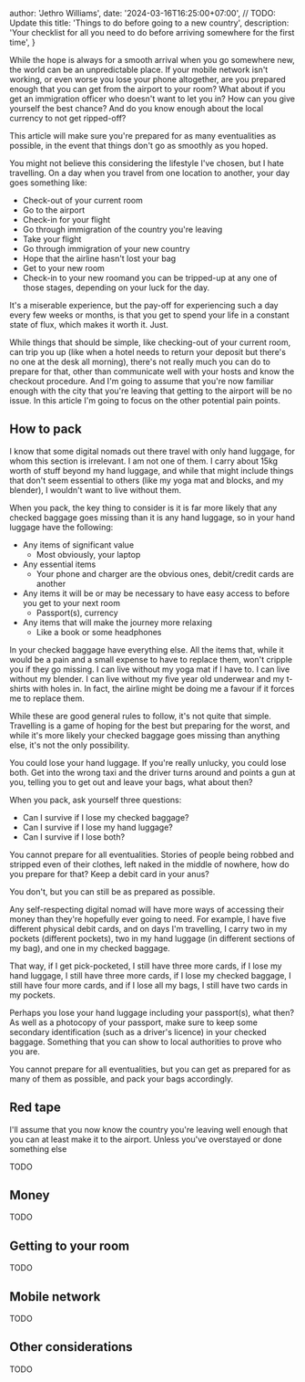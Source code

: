 
  author: 'Jethro Williams',
  date: '2024-03-16T16:25:00+07:00', // TODO: Update this
  title: 'Things to do before going to a new country',
  description: 'Your checklist for all you need to do before arriving somewhere for the first time',
}


While the hope is always for a smooth arrival when you go somewhere new, the world can be an unpredictable place. If your mobile network isn't working, or even worse you lose your phone altogether, are you prepared enough that you can get from the airport to your room? What about if you get an immigration officer who doesn't want to let you in? How can you give yourself the best chance? And do you know enough about the local currency to not get ripped-off?

This article will make sure you're prepared for as many eventualities as possible, in the event that things don't go as smoothly as you hoped.

You might not believe this considering the lifestyle I've chosen, but I hate travelling. On a day when you travel from one location to another, your day goes something like:

- Check-out of your current room
- Go to the airport
- Check-in for your flight
- Go through immigration of the country you're leaving
- Take your flight
- Go through immigration of your new country
- Hope that the airline hasn't lost your bag
- Get to your new room
- Check-in to your new roomand you can be tripped-up at any one of those stages, depending on your luck for the day.

It's a miserable experience, but the pay-off for experiencing such a day every few weeks or months, is that you get to spend your life in a constant state of flux, which makes it worth it. Just.

While things that should be simple, like checking-out of your current room, can trip you up (like when a hotel needs to return your deposit but there's no one at the desk all morning), there's not really much you can do to prepare for that, other than communicate well with your hosts and know the checkout procedure. And I'm going to assume that you're now familiar enough with the city that you're leaving that getting to the airport will be no issue. In this article I'm going to focus on the other potential pain points.

## How to pack

I know that some digital nomads out there travel with only hand luggage, for whom this section is irrelevant. I am not one of them. I carry about 15kg worth of stuff beyond my hand luggage, and while that might include things that don't seem essential to others (like my yoga mat and blocks, and my blender), I wouldn't want to live without them.

When you pack, the key thing to consider is it is far more likely that any checked baggage goes missing than it is any hand luggage, so in your hand luggage have the following:

- Any items of significant value
  - Most obviously, your laptop
- Any essential items
  - Your phone and charger are the obvious ones, debit/credit cards are another
- Any items it will be or may be necessary to have easy access to before you get to your next room
  - Passport(s), currency
- Any items that will make the journey more relaxing
  - Like a book or some headphones

In your checked baggage have everything else. All the items that, while it would be a pain and a small expense to have to replace them, won't cripple you if they go missing. I can live without my yoga mat if I have to. I can live without my blender. I can live without my five year old underwear and my t-shirts with holes in. In fact, the airline might be doing me a favour if it forces me to replace them.

While these are good general rules to follow, it's not quite that simple. Travelling is a game of hoping for the best but preparing for the worst, and while it's more likely your checked baggage goes missing than anything else, it's not the only possibility.

You could lose your hand luggage. If you're really unlucky, you could lose both. Get into the wrong taxi and the driver turns around and points a gun at you, telling you to get out and leave your bags, what about then?

When you pack, ask yourself three questions:

- Can I survive if I lose my checked baggage?
- Can I survive if I lose my hand luggage?
- Can I survive if I lose both?

You cannot prepare for all eventualities. Stories of people being robbed and stripped even of their clothes, left naked in the middle of nowhere, how do you prepare for that? Keep a debit card in your anus?

You don't, but you can still be as prepared as possible.

Any self-respecting digital nomad will have more ways of accessing their money than they're hopefully ever going to need. For example, I have five different physical debit cards, and on days I'm travelling, I carry two in my pockets (different pockets), two in my hand luggage (in different sections of my bag), and one in my checked baggage.

That way, if I get pick-pocketed, I still have three more cards, if I lose my hand luggage, I still have three more cards, if I lose my checked baggage, I still have four more cards, and if I lose all my bags, I still have two cards in my pockets.

Perhaps you lose your hand luggage including your passport(s), what then? As well as a photocopy of your passport, make sure to keep some secondary identification (such as a driver's licence) in your checked baggage. Something that you can show to local authorities to prove who you are.

You cannot prepare for all eventualities, but you can get as prepared for as many of them as possible, and pack your bags accordingly.

## Red tape

I'll assume that you now know the country you're leaving well enough that you can at least make it to the airport. Unless you've overstayed or done something else

TODO

## Money

TODO

## Getting to your room

TODO

## Mobile network

TODO

## Other considerations

TODO
